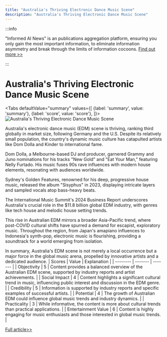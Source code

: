 ```yaml
---
title: "Australia's Thriving Electronic Dance Music Scene"
description: "Australia's Thriving Electronic Dance Music Scene"
---
```



:::info

"Informed AI News" is an publications aggregation platform, ensuring you only gain the most important information, to eliminate information asymmetry and break through the limits of information cocoons.  [Find out more >>](/)

:::

# Australia's Thriving Electronic Dance Music Scene


<Tabs
	defaultValue="summary"
	values={[
	{label: 'summary', value: 'summary'},
	{label: 'score', value: 'score'},
]}>
<TabItem value="summary">
<img
  src="https://image.informedainews.com/2024/06/Ent-vNu-1717900508-0.jpg"
  alt="Australia's Thriving Electronic Dance Music Scene"
/>



Australia's electronic dance music (EDM) scene is thriving, ranking third globally in market size, following Germany and the U.S. Despite its relatively small population, the country's dynamic music culture has catapulted artists like Dom Dolla and Kinder to international fame.

Dom Dolla, a Melbourne-based DJ and producer, garnered Grammy and Juno nominations for his tracks "New Gold" and "Eat Your Man," featuring Nelly Furtado. His music fuses 90s rave influences with modern house elements, resonating with audiences worldwide.

Sydney's Golden Features, renowned for his deep, progressive house music, released the album "Sisyphus" in 2023, displaying intricate layers and sampled vocals atop bass-heavy beats.

The International Music Summit's 2024 Business Report underscores Australia's crucial role in the $11.8 billion global EDM industry, with genres like tech house and melodic house setting trends.

This rise in Australian EDM mirrors a broader Asia-Pacific trend, where post-COVID cultural shifts have spurred a demand for escapist, exploratory music. Throughout the region, from Japan's amapiano influences to Indonesia's synth-pop, electronic music is flourishing, providing a soundtrack for a world emerging from isolation.

In summary, Australia's EDM scene is not merely a local occurrence but a major force in the global music arena, propelled by innovative artists and a dedicated audience.
</TabItem>
<TabItem value="score">
	| Scores     | Value   | Explanation |
	| -------- | ------- | ------- |
	| Objectivity  | 5    | Content provides a balanced overview of the Australian EDM scene, supported by industry reports and artist achievements.    |
	| Social Impact | 4     | Content highlights a significant cultural trend in music, influencing public interest and discussion in the EDM genre.    |
	| Credibility    | 5    | Information is supported by industry reports and specific examples of successful artists.    |
	| Potential    | 4    | The growth of Australian EDM could influence global music trends and industry dynamics.    |
	| Practicality    | 3    | While informative, the content is more about cultural trends than practical applications.    |
	| Entertainment Value    | 6    | Content is highly engaging for music enthusiasts and those interested in global music trends.    |
</TabItem>
</Tabs>

[Full article>>](https://asia.nikkei.com/Life-Arts/Arts/Electronic-dance-music-booms-Down-Under)
